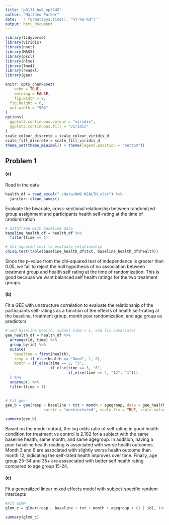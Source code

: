 ```yaml
---
title: "p8131_hw8_mp3745"
author: "Matthew Parker"
date: '`r format(Sys.time(), "%Y-%m-%d")`'
output: html_document
---
```


```r
library(tidyverse)
library(viridis)
library(nnet)
library(MASS)
library(pscl)
library(nlme)
library(lme4)
library(readxl)
library(gee)

knitr::opts_chunk$set(
	echo = TRUE,
	warning = FALSE,
	fig.width = 8, 
  fig.height = 6,
  out.width = "90%"
)
options(
  ggplot2.continuous.colour = "viridis",
  ggplot2.continuous.fill = "viridis"
)
scale_colour_discrete = scale_colour_viridis_d
scale_fill_discrete = scale_fill_viridis_d
theme_set(theme_minimal() + theme(legend.position = "bottom"))
```

## Problem 1

#### (a)

Read in the data
```r
health_df = read_excel("./data/HW8-HEALTH.xlsx") %>% 
  janitor::clean_names()
```

Evaluate the bivariate, cross-sectional relationship between randomized group assignment and participants health self-rating at the time of randomization
```r
# dataframe with baseline data
baseline_health_df = health_df %>% 
  filter(time == 1)

# Chi-squared test to evaluate relationship
chisq.test(table(baseline_health_df$txt, baseline_health_df$health))
```

Since the p-value from the chi-squared test of independence is greater than 0.05, we fail to reject the null hypothesis of no association between treatment group and health self rating at the time of randomization. This is good because we want balanced self health ratings for the two treatment groups.


#### (b)

Fit a GEE with unstructure correlation to evaluate the relationship of the participants self-ratings as a function of the effects of health self-rating at the baseline, treatment group, month post randomization, and age group as predictors
```r
# add baseline health, subset time > 1, and fix covariates
gee_health_df = health_df %>% 
  arrange(id, time) %>% 
  group_by(id) %>% 
  mutate(
    baseline = first(health),
    resp = if_else(health == "Good", 1, 0),
    month = if_else(time == 2, "3",
                    if_else(time == 3, "6",
                            if_else(time == 4, "12", "1")))
  ) %>% 
  ungroup() %>% 
  filter(time > 1) 
  

# Fit gee
gee_b = gee(resp ~ baseline + txt + month + agegroup, data = gee_health_df, family = "binomial", id = id, 
                 corstr = "unstructured", scale.fix = TRUE, scale.value = 1)

summary(gee_b)
```

Based on the model output, the log odds ratio of self rating in good health condition for treatment vs control is 2.102 for a subject with the same baseline health, same month, and same agegroup. In addition, having a poor baseline health reading is associated with worse health outcomes. Month 3 and 6 are associated with slightly worse health outcome than month 12, indicating the self-rated health improves over time. Finally, age group 25-34 and 35+ are asssociated with better self health rating compared to age group 15-24.



#### (c)

Fit a generalized linear mixed effects model with subject-specific random intercepts
```r
#Fit GLMM
glmm_c = glmer(resp ~ baseline + txt + month + agegroup + (1 | id), family = 'binomial', data = gee_health_df)

summary(glmm_c)
```


